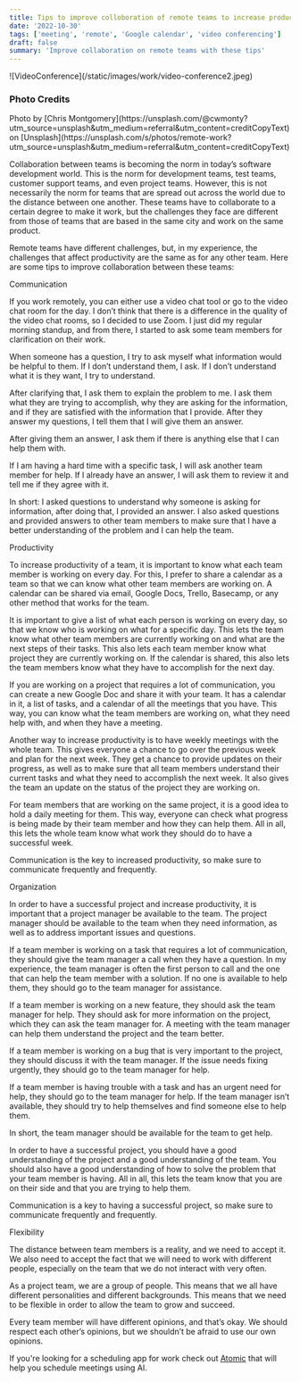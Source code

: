 ```yaml
---
title: Tips to improve colloboration of remote teams to increase productivity
date: '2022-10-30'
tags: ['meeting', 'remote', 'Google calendar', 'video conferencing']
draft: false
summary: 'Improve collaboration on remote teams with these tips'
---
```

<div className="my-1 w-full overflow-hidden">
    ![VideoConference](/static/images/work/video-conference2.jpeg)
</div>

### Photo Credits
<div>
  Photo by [Chris Montgomery](https://unsplash.com/@cwmonty?utm_source=unsplash&utm_medium=referral&utm_content=creditCopyText)
  on
  [Unsplash](https://unsplash.com/s/photos/remote-work?utm_source=unsplash&utm_medium=referral&utm_content=creditCopyText)
</div>
  
Collaboration between teams is becoming the norm in today’s software development world. This is the norm for development teams, test teams, customer support teams, and even project teams. However, this is not necessarily the norm for teams that are spread out across the world due to the distance between one another. These teams have to collaborate to a certain degree to make it work, but the challenges they face are different from those of teams that are based in the same city and work on the same product.

Remote teams have different challenges, but, in my experience, the challenges that affect productivity are the same as for any other team. Here are some tips to improve collaboration between these teams:

Communication

If you work remotely, you can either use a video chat tool or go to the video chat room for the day. I don’t think that there is a difference in the quality of the video chat rooms, so I decided to use Zoom. I just did my regular morning standup, and from there, I started to ask some team members for clarification on their work.

When someone has a question, I try to ask myself what information would be helpful to them. If I don’t understand them, I ask. If I don’t understand what it is they want, I try to understand.

After clarifying that, I ask them to explain the problem to me. I ask them what they are trying to accomplish, why they are asking for the information, and if they are satisfied with the information that I provide. After they answer my questions, I tell them that I will give them an answer.

After giving them an answer, I ask them if there is anything else that I can help them with.

If I am having a hard time with a specific task, I will ask another team member for help. If I already have an answer, I will ask them to review it and tell me if they agree with it.

In short: I asked questions to understand why someone is asking for information, after doing that, I provided an answer. I also asked questions and provided answers to other team members to make sure that I have a better understanding of the problem and I can help the team.

Productivity

To increase productivity of a team, it is important to know what each team member is working on every day. For this, I prefer to share a calendar as a team so that we can know what other team members are working on. A calendar can be shared via email, Google Docs, Trello, Basecamp, or any other method that works for the team.

It is important to give a list of what each person is working on every day, so that we know who is working on what for a specific day. This lets the team know what other team members are currently working on and what are the next steps of their tasks. This also lets each team member know what project they are currently working on. If the calendar is shared, this also lets the team members know what they have to accomplish for the next day.

If you are working on a project that requires a lot of communication, you can create a new Google Doc and share it with your team. It has a calendar in it, a list of tasks, and a calendar of all the meetings that you have. This way, you can know what the team members are working on, what they need help with, and when they have a meeting.

Another way to increase productivity is to have weekly meetings with the whole team. This gives everyone a chance to go over the previous week and plan for the next week. They get a chance to provide updates on their progress, as well as to make sure that all team members understand their current tasks and what they need to accomplish the next week. It also gives the team an update on the status of the project they are working on.

For team members that are working on the same project, it is a good idea to hold a daily meeting for them. This way, everyone can check what progress is being made by their team member and how they can help them. All in all, this lets the whole team know what work they should do to have a successful week.

Communication is the key to increased productivity, so make sure to communicate frequently and frequently.

Organization

In order to have a successful project and increase productivity, it is important that a project manager be available to the team. The project manager should be available to the team when they need information, as well as to address important issues and questions.

If a team member is working on a task that requires a lot of communication, they should give the team manager a call when they have a question. In my experience, the team manager is often the first person to call and the one that can help the team member with a solution. If no one is available to help them, they should go to the team manager for assistance.

If a team member is working on a new feature, they should ask the team manager for help. They should ask for more information on the project, which they can ask the team manager for. A meeting with the team manager can help them understand the project and the team better.

If a team member is working on a bug that is very important to the project, they should discuss it with the team manager. If the issue needs fixing urgently, they should go to the team manager for help.

If a team member is having trouble with a task and has an urgent need for help, they should go to the team manager for help. If the team manager isn’t available, they should try to help themselves and find someone else to help them.

In short, the team manager should be available for the team to get help.

In order to have a successful project, you should have a good understanding of the project and a good understanding of the team. You should also have a good understanding of how to solve the problem that your team member is having. All in all, this lets the team know that you are on their side and that you are trying to help them.

Communication is a key to having a successful project, so make sure to communicate frequently and frequently.

Flexibility

The distance between team members is a reality, and we need to accept it. We also need to accept the fact that we will need to work with different people, especially on the team that we do not interact with very often.

As a project team, we are a group of people. This means that we all have different personalities and different backgrounds. This means that we need to be flexible in order to allow the team to grow and succeed.

Every team member will have different opinions, and that’s okay. We should respect each other’s opinions, but we shouldn’t be afraid to use our own opinions.

If you're looking for a scheduling app for work check out [Atomic](https://atomiclife.app) that will help you schedule meetings using AI.